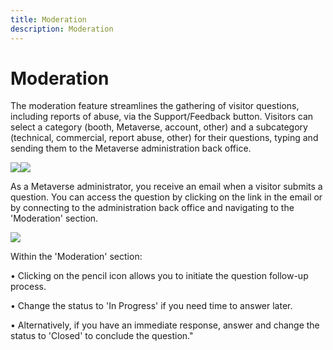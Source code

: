 ```yaml
---
title: Moderation
description: Moderation
---
```


# **Moderation**

The moderation feature streamlines the gathering of visitor questions, including reports of abuse, via the Support/Feedback button. Visitors can select a category (booth, Metaverse, account, other) and a subcategory (technical, commercial, report abuse, other) for their questions, typing and sending them to the Metaverse administration back office.

 ![](/img/Marvaimages/documentationsupport1.jpg)![](/img/Marvaimages/documentationsupport2.jpg)

As a Metaverse administrator, you receive an email when a visitor submits a question. You can access the question by clicking on the link in the email or by connecting to the administration back office and navigating to the 'Moderation' section.

 ![](/img/Marvaimages/Image1support.png)

Within the 'Moderation' section:

 

•	Clicking on the pencil icon allows you to initiate the question follow-up process.

 

•	Change the status to 'In Progress' if you need time to answer later.

•	Alternatively, if you have an immediate response, answer and change the status to 'Closed' to conclude the question."
